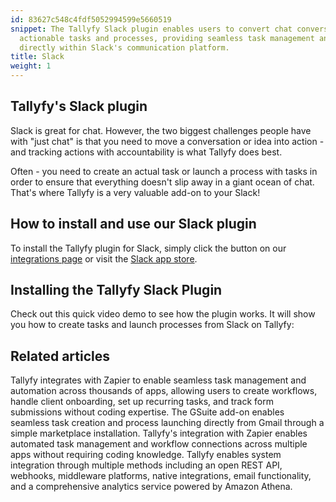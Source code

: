 ```yaml
---
id: 83627c548c4fdf5052994599e5660519
snippet: The Tallyfy Slack plugin enables users to convert chat conversations into
  actionable tasks and processes, providing seamless task management and accountability
  directly within Slack's communication platform.
title: Slack
weight: 1
---
```


## Tallyfy's Slack plugin

Slack is great for chat. However, the two biggest challenges people have with "just chat" is that you need to move a conversation or idea into action - and tracking actions with accountability is what Tallyfy does best.

Often - you need to create an actual task or launch a process with tasks in order to ensure that everything doesn't slip away in a giant ocean of chat. That's where Tallyfy is a very valuable add-on to your Slack!

## How to install and use our Slack plugin

To install the Tallyfy plugin for Slack, simply click the button on our [integrations page](https://tallyfy.com/integrations) or visit the [Slack app store](https://slack.com/apps/AF15436JJ-tallyfy).

## Installing the Tallyfy Slack Plugin

Check out this quick video demo to see how the plugin works. It will show you how to create tasks and launch processes from Slack on Tallyfy:

<lite-vimeo videoid="348671293"></lite-vimeo>


## Related articles
<CardGrid>
<LinkTitleCard header="<b>Zapier > Tallyfy & Zapier</b>" href="/products/pro/integrations/middleware/zapier/how-can-i-improve-task-management-with-tallyfy/" > Tallyfy integrates with Zapier to enable seamless task management and automation across thousands of apps, allowing users to create workflows, handle client onboarding, set up recurring tasks, and track form submissions without coding expertise. </LinkTitleCard>
<LinkTitleCard header="<b>Email > Gmail AddOn</b>" href="/products/pro/integrations/email/how-can-i-manage-my-tasks-with-tallyfys-gmail-add-on/" > The GSuite add-on enables seamless task creation and process launching directly from Gmail through a simple marketplace installation. </LinkTitleCard>
<LinkTitleCard header="<b>Middleware > Zapier</b>" href="/products/pro/integrations/middleware/zapier/" > Tallyfy's integration with Zapier enables automated task management and workflow connections across multiple apps without requiring coding knowledge. </LinkTitleCard>
<LinkTitleCard header="<b>Pro > Integrations</b>" href="/products/pro/integrations/" > Tallyfy enables system integration through multiple methods including an open REST API, webhooks, middleware platforms, native integrations, email functionality, and a comprehensive analytics service powered by Amazon Athena. </LinkTitleCard>
</CardGrid>